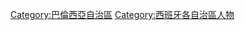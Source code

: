 {{Commons category|People of the Land of Valencia}}
{{Catmore}}

[[Category:巴倫西亞自治區|Category:巴倫西亞自治區]]
[[Category:西班牙各自治區人物|Category:西班牙各自治區人物]]